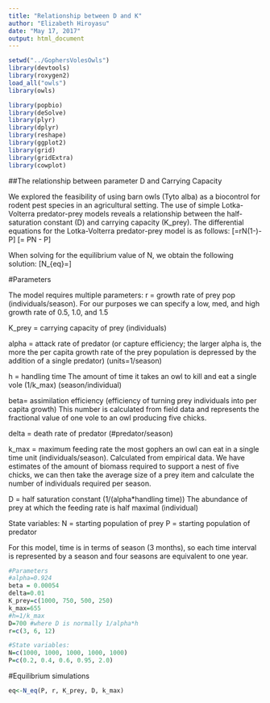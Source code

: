 ```yaml
---
title: "Relationship between D and K"
author: "Elizabeth Hiroyasu"
date: "May 17, 2017"
output: html_document
---
```


```r
setwd("../GophersVolesOwls")
library(devtools)
library(roxygen2)
load_all("owls")
library(owls)

library(popbio)
library(deSolve)
library(plyr)
library(dplyr)
library(reshape)
library(ggplot2)
library(grid)
library(gridExtra)
library(cowplot)
```

##The relationship between parameter D and Carrying Capacity

We explored the feasibility of using barn owls (Tyto alba) as a biocontrol for rodent pest species in an agricultural setting. The use of simple Lotka-Volterra predator-prey models reveals a relationship between the half-saturation constant (D) and carrying capacity (K_prey). The differential equations for the Lotka-Volterra predator-prey model is as follows:
\[\frac{dprey}{dt}=rN(1-\frac{N}{K_{prey}})-\frac{k_{max}N}{N+D}P\]
\[\frac{dpredator}{dt}= \beta PN - \delta P\]

When solving for the equilibrium value of N, we obtain the following solution:
\[N_{eq}=\frac{(K_{prey}-D) \pm \sqrt{(K_{prey}-D)^2 + 4 frac{K_{prey}}{r} (1-k_{max} P)}}{2}\]

#Parameters

The model requires multiple parameters:
r = growth rate of prey pop (individuals/season). For our purposes we can specify a low, med, and high growth rate of 0.5, 1.0, and 1.5

K_prey = carrying capacity of prey (individuals)

alpha = attack rate of predator (or capture efficiency; the larger alpha is, the more the per capita growth rate of the prey population is depressed by the addition of a single predator) (units=1/season)

h = handling time The amount of time it takes an owl to kill and eat a single vole (1/k_max) (season/individual)

beta= assimilation efficiency (efficiency of turning prey individuals into per capita growth) This number is calculated from field data and represents the fractional value of one vole to an owl producing five chicks.

delta = death rate of predator (#predator/season)

k_max = maximum feeding rate the most gophers an owl can eat in a single time unit (individuals/season). Calculated from empirical data. We have estimates of the amount of biomass required to support a nest of five chicks, we can then take the average size of a prey item and calculate the number of individuals required per season.

D = half saturation constant (1/(alpha*handling time)) The abundance of prey at which the feeding rate is half maximal (individual)

State variables:
N = starting population of prey 
P = starting population of predator


For this model, time is in terms of season (3 months), so each time interval is represented by a season and four seasons are equivalent to one year.

```r
#Parameters
#alpha=0.924
beta = 0.00054
delta=0.01
K_prey=c(1000, 750, 500, 250)
k_max=655
#h=1/k_max
D=700 #where D is normally 1/alpha*h
r=c(3, 6, 12)

#State variables:
N=c(1000, 1000, 1000, 1000, 1000)
P=c(0.2, 0.4, 0.6, 0.95, 2.0)
```

#Equilibrium simulations
```r
eq<-N_eq(P, r, K_prey, D, k_max)
```